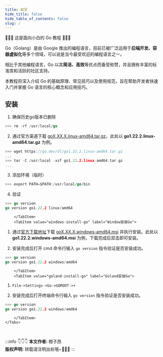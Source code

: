 ```yaml
---
title: 前言
hide_title: false
hide_table_of_contents: false
slug: /
---
```



<!--package-->

👏👏👏 这是面向小白的 Go 教程 👏👏👏

Go（Golang）是由 Google 推出的编程语言，目前已被广泛运用于**后端开发、容器虚拟化**等多个领域，可以说是当今最受欢迎的编程语言之一。

相比于其他编程语言，Go 以其**简洁、高效**等优点而备受称赞，并且拥有丰富的标准库和活跃的社区支持。

本教程将深入介绍 Go 的基础原理、常见技巧以及使用规范，旨在帮助开发者快速入门并掌握 Go 语言的核心概念和应用技巧。


## 安装

<BrowserWindow>
    <Tabs>
        <TabItem value="linux-install-go" label="Linux安装Go" default>

1. 确保历史go版本已删除

```go
>>> rm -rf /usr/local/go
```

2. 通过官方渠道下载 [goX.XX.X.linux-amd64.tar.gz](#)，此处以 **go1.22.2.linux-amd64.tar.gz** 为例。

```go
>>> wget https://go.dev/dl/go1.22.2.linux-amd64.tar.gz
...
>>> tar -C /usr/local -xzf go1.22.2.linux-amd64.tar.gz
...
```

3. 添加环境（临时）

```go
>>> export PATH=$PATH:/usr/local/go/bin
```

4. 验证

```go
>>> go version
go version go1.22.2 linux/amd64
```

        </TabItem>
        <TabItem value="windows-install-go" label="Window安装Go">

1. 通过[官方下载地址](https://go.dev/dl/)下载 [goX.XX.X.windows-amd64.msi](#) 并执行安装。此处以 **go1.22.2.windows-amd64.msi** 为例，下载完成后双击即可安装。

2. 安装完成后打开 cmd 命令行输入 `go version` 指令验证是否安装成功。

```go
>>> go version
go version go1.22.2 windows/amd64
```

        </TabItem>
        <TabItem value="goland-install-go" label="Goland安装Go">

1. `File->Settings->Go->GOROOT->+`

2. 安装完成后打开终端命令行输入 `go version` 指令验证是否安装成功。

```go
>>> go version
go version go1.22.2 windows/amd64
```

        </TabItem>
    </Tabs>
</BrowserWindow>


<br/>

:::info 👇👇👇
**本文作者:** 橙子昂 <br/>
**版权声明:** 转载请注明出处哦~👮‍👮‍👮‍
:::


